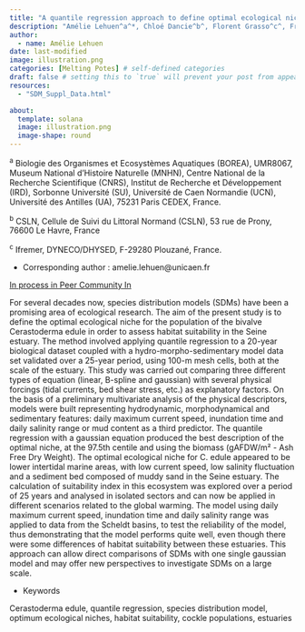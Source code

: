 ```yaml
---
title: "A quantile regression approach to define optimal ecological niche (habitat suitability) of cockle populations (*Cerastoderma edule*)"
description: "Amélie Lehuen^a^*, Chloé Dancie^b^, Florent Grasso^c^, Francis Orvain^a^"
author:
  - name: Amélie Lehuen
date: last-modified
image: illustration.png
categories: [Melting Potes] # self-defined categories
draft: false # setting this to `true` will prevent your post from appearing on your listing page until you're ready!
resources:
  - "SDM_Suppl_Data.html"

about:
  template: solana
  image: illustration.png
  image-shape: round
---
```


^a^ Biologie des Organismes et Ecosystèmes Aquatiques (BOREA), UMR8067, Museum National d’Histoire Naturelle (MNHN), Centre National de la Recherche Scientifique (CNRS), Institut de Recherche et Développement (IRD), Sorbonne Université (SU), Université de Caen Normandie (UCN), Université des Antilles (UA), 75231 Paris CEDEX, France.

^b^ CSLN, Cellule de Suivi du Littoral Normand (CSLN), 53 rue de Prony, 76600 Le Havre, France

^c^ Ifremer, DYNECO/DHYSED, F-29280 Plouzané, France.

* Corresponding author : amelie.lehuen@unicaen.fr

<!-- [Supplementary data](SDM_Suppl_Data.html) -->
[In process in Peer Community In](https://normandie-univ.hal.science/hal-04438267)


For several decades now, species distribution models (SDMs) have been a promising area of ecological research. The aim of the present study is to define the optimal ecological niche for the population of the bivalve Cerastoderma edule in order to assess habitat suitability in the Seine estuary. The method involved applying quantile regression to a 20-year biological dataset coupled with a hydro-morpho-sedimentary model data set validated over a 25-year period, using 100-m mesh cells, both at the scale of the estuary. This study was carried out comparing three different types of equation (linear, B-spline and gaussian) with several physical forcings (tidal currents, bed shear stress, etc.) as explanatory factors. On the basis of a preliminary multivariate analysis of the physical descriptors, models were built representing hydrodynamic, morphodynamical and sedimentary features: daily maximum current speed, inundation time and daily salinity range or mud content as a third predictor. The quantile regression with a gaussian equation produced the best description of the optimal niche, at the 97.5th centile and using the biomass (gAFDW/m² - Ash Free Dry Weight). The optimal ecological niche for C. edule appeared to be lower intertidal marine areas, with low current speed, low salinity fluctuation and a sediment bed composed of muddy sand in the Seine estuary. The calculation of suitability index in this ecosystem was explored over a period of 25 years and analysed in isolated sectors and can now be applied in different scenarios related to the global warming. The model using daily maximum current speed, inundation time and daily salinity range was applied to data from the Scheldt basins, to test the reliability of the model, thus demonstrating that the model performs quite well, even though there were some differences of habitat suitability between these estuaries. This approach can allow direct comparisons of SDMs with one single gaussian model and may offer new perspectives to investigate SDMs on a large scale.

* Keywords

Cerastoderma edule, quantile regression, species distribution model, optimum ecological niches, habitat suitability, cockle populations, estuaries

